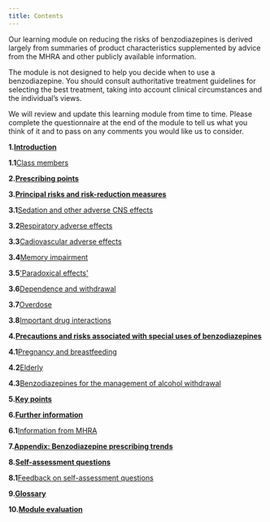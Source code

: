 ```yaml
---
title: Contents
---
```



Our learning module on reducing the risks of benzodiazepines is derived largely from summaries of product characteristics supplemented by advice from the MHRA and other publicly available information.

The module is not designed to help you decide when to use a benzodiazepine. You should consult authoritative treatment guidelines for selecting the best treatment, taking into account clinical circumstances and the individual’s views.

We will review and update this learning module from time to time. Please complete the questionnaire at the end of the module to tell us what you think of it and to pass on any comments you would like us to consider.

**1.**[**Introduction**](/benzodiazepines/CON234573_2)

**1.1**[Class members](/benzodiazepines/CON234573_3)

**2.**[**Prescribing points**](/benzodiazepines/CON234573_4)

**3.**[**Principal risks and risk-reduction measures**](/benzodiazepines/CON234573_5)

**3.1**[Sedation and other adverse CNS effects](/benzodiazepines/CON234573_6)

**3.2**[Respiratory adverse effects](/benzodiazepines/CON234573_7)

**3.3**[Cadiovascular adverse effects](/benzodiazepines/CON234573_8)

**3.4**[Memory impairment](/benzodiazepines/CON234573_9)

**3.5**['Paradoxical effects'](/benzodiazepines/CON234573_10)

**3.6**[Dependence and withdrawal](/benzodiazepines/CON234573_11)

**3.7**[Overdose](/benzodiazepines/CON234573_12)

**3.8**[Important drug interactions](/benzodiazepines/CON234573_13)

**4.**[**Precautions and risks associated with special uses of benzodiazepines**](/benzodiazepines/CON234573_14)

**4.1**[Pregnancy and breastfeeding](/benzodiazepines/CON234573_15)

**4.2**[Elderly](/benzodiazepines/CON234573_16)

**4.3**[Benzodiazepines for the management of alcohol withdrawal](/benzodiazepines/CON234573_17)

**5.**[**Key points**](/benzodiazepines/CON234573_18)

**6.**[**Further information**](/benzodiazepines/CON234573_19)

**6.1**[Information from MHRA](/benzodiazepines/CON234573_19)

**7.**[**Appendix: Benzodiazepine prescribing trends**](/benzodiazepines/CON234573_20)

**8.**[**Self-assessment questions**](/benzodiazepines/CON234573_21)

**8.1**[Feedback on self-assessment questions](/benzodiazepines/CON234573_22)

**9.**[**Glossary**](/benzodiazepines/CON234573_23)

**10.**[**Module evaluation**](/benzodiazepines/CON234573_24)

